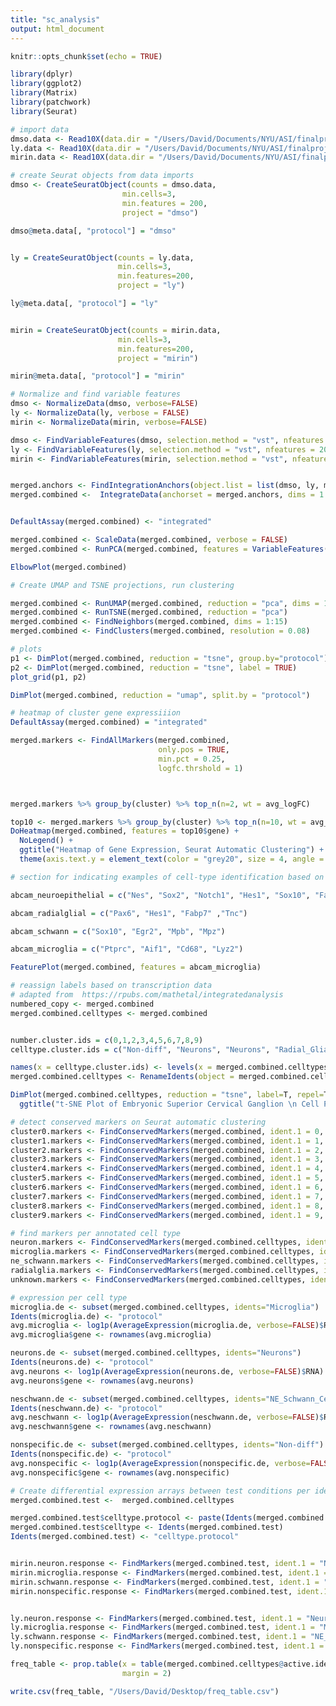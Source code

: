 ```yaml
---
title: "sc_analysis"
output: html_document
---
```


```r
knitr::opts_chunk$set(echo = TRUE)
```


```r

library(dplyr)
library(ggplot2)
library(Matrix)
library(patchwork)
library(Seurat)

```



```r

# import data
dmso.data <- Read10X(data.dir = "/Users/David/Documents/NYU/ASI/finalproject/output/cellranger_count/dmso/filtered_feature_bc_matrix")
ly.data <- Read10X(data.dir = "/Users/David/Documents/NYU/ASI/finalproject/output/cellranger_count/LY/filtered_feature_bc_matrix")
mirin.data <- Read10X(data.dir = "/Users/David/Documents/NYU/ASI/finalproject/output/cellranger_count/Mirin/filtered_feature_bc_matrix")


```


```r

# create Seurat objects from data imports
dmso <- CreateSeuratObject(counts = dmso.data,
                         min.cells=3,
                         min.features = 200,
                         project = "dmso")

dmso@meta.data[, "protocol"] = "dmso"


ly = CreateSeuratObject(counts = ly.data,
                        min.cells=3,
                        min.features=200,
                        project = "ly")

ly@meta.data[, "protocol"] = "ly"


mirin = CreateSeuratObject(counts = mirin.data,
                        min.cells=3,
                        min.features=200,
                        project = "mirin")

mirin@meta.data[, "protocol"] = "mirin"

```

```r
# Normalize and find variable features
dmso <- NormalizeData(dmso, verbose=FALSE)
ly <- NormalizeData(ly, verbose = FALSE)
mirin <- NormalizeData(mirin, verbose=FALSE)

dmso <- FindVariableFeatures(dmso, selection.method = "vst", nfeatures = 2000)
ly <- FindVariableFeatures(ly, selection.method = "vst", nfeatures = 2000)
mirin <- FindVariableFeatures(mirin, selection.method = "vst", nfeatures = 2000)



```

```r
merged.anchors <- FindIntegrationAnchors(object.list = list(dmso, ly, mirin), dims = 1:20)
merged.combined <-  IntegrateData(anchorset = merged.anchors, dims = 1:20)



```

```r
DefaultAssay(merged.combined) <- "integrated"

merged.combined <- ScaleData(merged.combined, verbose = FALSE)
merged.combined <- RunPCA(merged.combined, features = VariableFeatures(object = merged.combined), npcs = 30, verbose = FALSE)

ElbowPlot(merged.combined)

```



```r
# Create UMAP and TSNE projections, run clustering

merged.combined <- RunUMAP(merged.combined, reduction = "pca", dims = 1:15)
merged.combined <- RunTSNE(merged.combined, reduction = "pca")
merged.combined <- FindNeighbors(merged.combined, dims = 1:15)
merged.combined <- FindClusters(merged.combined, resolution = 0.08)

```






```r
# plots
p1 <- DimPlot(merged.combined, reduction = "tsne", group.by="protocol")
p2 <- DimPlot(merged.combined, reduction = "tsne", label = TRUE)
plot_grid(p1, p2)

DimPlot(merged.combined, reduction = "umap", split.by = "protocol")

```








```r
# heatmap of cluster gene expressiiion
DefaultAssay(merged.combined) = "integrated"

merged.markers <- FindAllMarkers(merged.combined,
                                 only.pos = TRUE,
                                 min.pct = 0.25, 
                                 logfc.thrshold = 1)



merged.markers %>% group_by(cluster) %>% top_n(n=2, wt = avg_logFC) 

top10 <- merged.markers %>% group_by(cluster) %>% top_n(n=10, wt = avg_logFC)
DoHeatmap(merged.combined, features = top10$gene) + 
  NoLegend() + 
  ggtitle("Heatmap of Gene Expression, Seurat Automatic Clustering") + 
  theme(axis.text.y = element_text(color = "grey20", size = 4, angle = 0, hjust = 1, vjust = 0, face = "plain"))


```




```r
# section for indicating examples of cell-type identification based on abcam markers

abcam_neuroepithelial = c("Nes", "Sox2", "Notch1", "Hes1", "Sox10", "Fabp7", "Mog")

abcam_radialglial = c("Pax6", "Hes1", "Fabp7" ,"Tnc")

abcam_schwann = c("Sox10", "Egr2", "Mpb", "Mpz")

abcam_microglia = c("Ptprc", "Aif1", "Cd68", "Lyz2")

FeaturePlot(merged.combined, features = abcam_microglia)

```



```r
# reassign labels based on transcription data
# adapted from  https://rpubs.com/mathetal/integratedanalysis
numbered_copy <- merged.combined
merged.combined.celltypes <- merged.combined


number.cluster.ids = c(0,1,2,3,4,5,6,7,8,9)
celltype.cluster.ids = c("Non-diff", "Neurons", "Neurons", "Radial_Glial_Cells", "Neurons", "Neurons", "Neurons", "Microglia", "NE_Schwann_Cells", "Unknown")

names(x = celltype.cluster.ids) <- levels(x = merged.combined.celltypes)
merged.combined.celltypes <- RenameIdents(object = merged.combined.celltypes, celltype.cluster.ids)

DimPlot(merged.combined.celltypes, reduction = "tsne", label=T, repel=T) + 
  ggtitle("t-SNE Plot of Embryonic Superior Cervical Ganglion \n Cell Population Gene Expression with Cell Type Labeling")

```

```r
# detect conserved markers on Seurat automatic clustering
cluster0.markers <- FindConservedMarkers(merged.combined, ident.1 = 0, grouping = "protocol", logfc.threshold = 1, min_pct = 0.25)
cluster1.markers <- FindConservedMarkers(merged.combined, ident.1 = 1, grouping = "protocol", logfc.threshold = 1, min_pct = 0.25)
cluster2.markers <- FindConservedMarkers(merged.combined, ident.1 = 2, grouping = "protocol", logfc.threshold = 1, min_pct = 0.25)
cluster3.markers <- FindConservedMarkers(merged.combined, ident.1 = 3, grouping = "protocol", logfc.threshold = 1, min_pct = 0.25)
cluster4.markers <- FindConservedMarkers(merged.combined, ident.1 = 4, grouping = "protocol", logfc.threshold = 1, min_pct = 0.25)
cluster5.markers <- FindConservedMarkers(merged.combined, ident.1 = 5, grouping = "protocol", logfc.threshold = 1, min_pct = 0.25)
cluster6.markers <- FindConservedMarkers(merged.combined, ident.1 = 6, grouping = "protocol", logfc.threshold = 1, min_pct = 0.25)
cluster7.markers <- FindConservedMarkers(merged.combined, ident.1 = 7, grouping = "protocol", logfc.threshold = 1, min_pct = 0.25)
cluster8.markers <- FindConservedMarkers(merged.combined, ident.1 = 8, grouping = "protocol", logfc.threshold = 1, min_pct = 0.25)
cluster9.markers <- FindConservedMarkers(merged.combined, ident.1 = 9, grouping = "protocol", logfc.threshold = 1, min_pct = 0.25)

```



```r

# find markers per annotated cell type
neuron.markers <- FindConservedMarkers(merged.combined.celltypes, ident.1 = "Neurons", grouping = "protocol", logfc.threshold = 1, min_pct = 0.25)
microglia.markers <- FindConservedMarkers(merged.combined.celltypes, ident.1 = "Microglia", grouping = "protocol", logfc.threshold = 1, min_pct = 0.25)
ne_schwann.markers <- FindConservedMarkers(merged.combined.celltypes, ident.1 = "NE_Schwann_Cells", grouping = "protocol", logfc.threshold = 1, min_pct = 0.25)
radialglia.markers <- FindConservedMarkers(merged.combined.celltypes, ident.1 = "Radial_Glial_Cells", grouping = "protocol", logfc.threshold = 1, min_pct = 0.25)
unknown.markers <- FindConservedMarkers(merged.combined.celltypes, ident.1 = "Unknown", grouping = "protocol", logfc.threshold = 1, min_pct = 0.25)

```





```r
# expression per cell type
microglia.de <- subset(merged.combined.celltypes, idents="Microglia")
Idents(microglia.de) <- "protocol"
avg.microglia <- log1p(AverageExpression(microglia.de, verbose=FALSE)$RNA)
avg.microglia$gene <- rownames(avg.microglia)

neurons.de <- subset(merged.combined.celltypes, idents="Neurons")
Idents(neurons.de) <- "protocol"
avg.neurons <- log1p(AverageExpression(neurons.de, verbose=FALSE)$RNA)
avg.neurons$gene <- rownames(avg.neurons)

neschwann.de <- subset(merged.combined.celltypes, idents="NE_Schwann_Cells")
Idents(neschwann.de) <- "protocol"
avg.neschwann <- log1p(AverageExpression(neschwann.de, verbose=FALSE)$RNA)
avg.neschwann$gene <- rownames(avg.neschwann)

nonspecific.de <- subset(merged.combined.celltypes, idents="Non-diff")
Idents(nonspecific.de) <- "protocol"
avg.nonspecific <- log1p(AverageExpression(nonspecific.de, verbose=FALSE)$RNA)
avg.nonspecific$gene <- rownames(avg.nonspecific)


```



```r
# Create differential expression arrays between test conditions per identified cell type
merged.combined.test <-  merged.combined.celltypes

merged.combined.test$celltype.protocol <- paste(Idents(merged.combined.test), merged.combined.test$protocol, sep = "_")
merged.combined.test$celltype <- Idents(merged.combined.test)
Idents(merged.combined.test) <- "celltype.protocol"


mirin.neuron.response <- FindMarkers(merged.combined.test, ident.1 = "Neurons_dmso", ident.2 = "Neurons_mirin", verbose = FALSE)
mirin.microglia.response <- FindMarkers(merged.combined.test, ident.1 = "Microglia_dmso", ident.2 = "Microglia_mirin", verbose = FALSE)
mirin.schwann.response <- FindMarkers(merged.combined.test, ident.1 = "NE_Schwann_Cells_dmso", ident.2 = "NE_Schwann_Cells_mirin", verbose = FALSE)
mirin.nonspecific.response <- FindMarkers(merged.combined.test, ident.1 = "Non-diff_dmso", ident.2 = "Non-diff_mirin", verbose = FALSE)


ly.neuron.response <- FindMarkers(merged.combined.test, ident.1 = "Neurons_dmso", ident.2 = "Neurons_ly", verbose = FALSE)
ly.microglia.response <- FindMarkers(merged.combined.test, ident.1 = "Microglia_dmso", ident.2 = "Microglia_ly", verbose = FALSE)
ly.schwann.response <- FindMarkers(merged.combined.test, ident.1 = "NE_Schwann_Cells_dmso", ident.2 = "NE_Schwann_Cells_ly", verbose = FALSE)
ly.nonspecific.response <- FindMarkers(merged.combined.test, ident.1 = "Non-diff_dmso", ident.2 = "Non-diff_ly", verbose = FALSE)

```



```r

freq_table <- prop.table(x = table(merged.combined.celltypes@active.ident, merged.combined.celltypes@meta.data[, "protocol"]),
                         margin = 2)

write.csv(freq_table, "/Users/David/Desktop/freq_table.csv")

```



